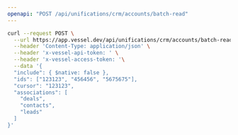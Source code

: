 ```yaml
---
openapi: "POST /api/unifications/crm/accounts/batch-read"
---
```


<RequestExample>

```bash Request
curl --request POST \
  --url https://app.vessel.dev/api/unifications/crm/accounts/batch-read \
  --header 'Content-Type: application/json' \
  --header 'x-vessel-api-token: ' \
  --header 'x-vessel-access-token: '\
  --data '{
  "include": { $native: false },
  "ids": ["123123", "456456", "5675675"],
  "cursor": "123123",
  "associations": [
    "deals",
    "contacts",
    "leads"
  ]
}'
```

</RequestExample>


